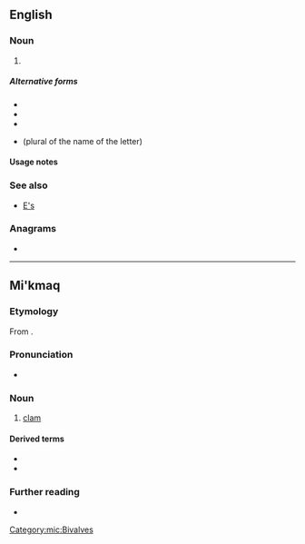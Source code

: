 {{also|Appendix:Variations of "es"}}
==English==

===Noun===
{{head|en|noun form}}

# {{plural of|en|e|the letter e}}

=====Alternative forms=====
* {{l|en|E's}}
* {{l|en|es}}
* {{l|en|Es}}
* {{l|en|ees}} (plural of the name of the letter)

====Usage notes====
{{U:en:plurals of letters}}

===See also===
* [[E's]]

===Anagrams===
* {{anagrams|en|a=es|-se|SE|Se.|se|se.}}

----

==Mi'kmaq==

===Etymology===
From {{inh|mic|alg-pro|*e·hsa}}.

===Pronunciation===
* {{IPA|mic|/eːs/|[eːs]}}

===Noun===
{{mic-noun|an|e'sig|e'sl}}

# [[clam]]

====Derived terms====
* {{l|mic|sasqale's}}
* {{l|mic|saqsgale's}}

===Further reading===
* {{R:mic:MO}}

[[Category:mic:Bivalves]]